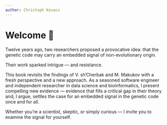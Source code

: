 ```yaml
---
author: Christoph Kovacs
---
```


# Welcome 👋 {.unnumbered}

::: {.callout-note appearance="minimal"}
Twelve years ago, two researchers proposed a provocative idea: that the genetic code may carry an embedded signal of non-evolutionary origin.

Their work sparked intrigue — and resistance.

This book revisits the findings of V.&nbsp;sh'Cherbak and M.&nbsp;Makukov with a fresh perspective and a new approach. As a seasoned software engineer and independent researcher in data science and bioinformatics, I present compelling new evidence — evidence that fills a critical gap in their theory and, I argue, settles the case for an embedded signal in the genetic code once and for all.

Whether you’re a scientist, skeptic, or simply curious — I invite you to examine the signal for yourself.
:::
